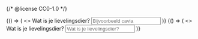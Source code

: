 {/* @license CC0-1.0 */}


<Guideline appearance="do" title="Het label blijft zichtbaar, ook als de gebruiker gaat invullen.">
  <Canvas language="html">
    {() => (
      <>
        <label for="dier1">Wat is je lievelingsdier?</label>
        <input type="text" id="dier1" name="lievelingsdier" placeholder="Bijvoorbeeld cavia" />
      </>
    )}
  </Canvas>
</Guideline>

<Guideline appearance="dont" title="Alleen een placeholder gebruiken als zichtbaar label.">
  <Canvas language="html">
    {() => (
      <>
        <label for="dier2" class="visually-hidden">
          Wat is je lievelingsdier?
        </label>
        <input type="text" id="dier2" name="lievelingsdier" placeholder="Wat is je lievelingsdier?" />
      </>
    )}
  </Canvas>
</Guideline>
